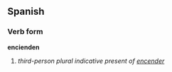 ==Spanish==
===Verb form===
'''encienden'''

# ''third-person plural indicative present of [[encender]]''